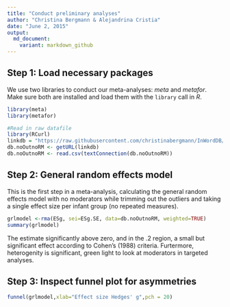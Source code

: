 ```yaml
---
title: "Conduct preliminary analyses"
author: "Christina Bergmann & Alejandrina Cristia"
date: "June 2, 2015"
output:
  md_document:
    variant: markdown_github
---
```


## Step 1: Load necessary packages

We use two libraries to conduct our meta-analyses: _meta_ and _metafor_. Make sure both are installed and load them with the `library` call in *R*.

```r
library(meta)
library(metafor)

#Read in raw datafile
library(RCurl)
linkdb = "https://raw.githubusercontent.com/christinabergmann/InWordDB/master/InWordDBnoOutnoRM_ESg.csv"
db.noOutnoRM <- getURL(linkdb)
db.noOutnoRM <- read.csv(textConnection(db.noOutnoRM))
```


## Step 2: General random effects model


This is the first step in a meta-analysis, calculating the general random effects model with no moderators while trimming out the outliers and taking a single effect size per infant group (no repeated measures).

```r
grlmodel <-rma(ESg, sei=ESg.SE, data=db.noOutnoRM, weighted=TRUE)
summary(grlmodel)
```

The estimate significantly above zero, and in the .2 region, a small but significant effect according to Cohen's (1988) criteria. Furtermore, heterogenity is significant, green light to look at moderators in targeted analyses. 


## Step 3: Inspect funnel plot for asymmetries

```r
funnel(grlmodel,xlab="Effect size Hedges' g",pch = 20)
```

